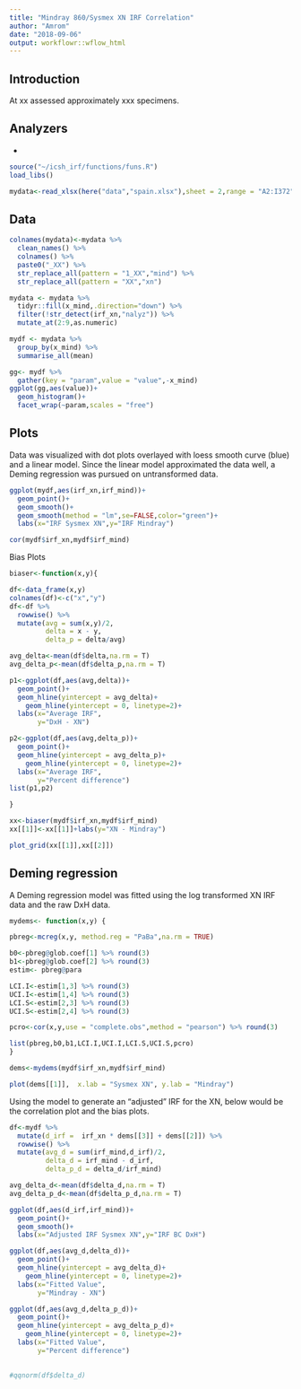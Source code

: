 ```yaml
---
title: "Mindray 860/Sysmex XN IRF Correlation"
author: "Amrom"
date: "2018-09-06"
output: workflowr::wflow_html
---
```


## Introduction


At xx assessed approximately xxx specimens. 

Analyzers
- 
- 



```r
source("~/icsh_irf/functions/funs.R")
load_libs()
```


```r
mydata<-read_xlsx(here("data","spain.xlsx"),sheet = 2,range = "A2:I372")
```

## Data

```r
colnames(mydata)<-mydata %>%
  clean_names() %>% 
  colnames() %>% 
  paste0("_XX") %>% 
  str_replace_all(pattern = "1_XX","mind") %>% 
  str_replace_all(pattern = "XX","xn")


```


```r

mydata <- mydata %>% 
  tidyr::fill(x_mind,.direction="down") %>% 
  filter(!str_detect(irf_xn,"nalyz")) %>% 
  mutate_at(2:9,as.numeric) 

```


```r
mydf <- mydata %>% 
  group_by(x_mind) %>% 
  summarise_all(mean)
```


```r
gg<- mydf %>% 
  gather(key = "param",value = "value",-x_mind)
ggplot(gg,aes(value))+
  geom_histogram()+
  facet_wrap(~param,scales = "free")
```

## Plots

Data was visualized with dot plots overlayed with loess smooth curve (blue) and a linear model. Since the linear model approximated the data well, a Deming regression was pursued on untransformed data.


```r

ggplot(mydf,aes(irf_xn,irf_mind))+
  geom_point()+
  geom_smooth()+
  geom_smooth(method = "lm",se=FALSE,color="green")+
  labs(x="IRF Sysmex XN",y="IRF Mindray")

cor(mydf$irf_xn,mydf$irf_mind)

```


Bias Plots
```r

biaser<-function(x,y){

df<-data_frame(x,y)  
colnames(df)<-c("x","y")
df<-df %>% 
  rowwise() %>% 
  mutate(avg = sum(x,y)/2,
         delta = x - y,
         delta_p = delta/avg)

avg_delta<-mean(df$delta,na.rm = T)
avg_delta_p<-mean(df$delta_p,na.rm = T)

p1<-ggplot(df,aes(avg,delta))+
  geom_point()+
  geom_hline(yintercept = avg_delta)+
    geom_hline(yintercept = 0, linetype=2)+
  labs(x="Average IRF",
       y="DxH - XN")

p2<-ggplot(df,aes(avg,delta_p))+
  geom_point()+
  geom_hline(yintercept = avg_delta_p)+
    geom_hline(yintercept = 0, linetype=2)+
  labs(x="Average IRF",
       y="Percent difference")
list(p1,p2)

}  

xx<-biaser(mydf$irf_xn,mydf$irf_mind)
xx[[1]]<-xx[[1]]+labs(y="XN - Mindray")

plot_grid(xx[[1]],xx[[2]])

```



## Deming regression

A Deming regression model was fitted using the log transformed XN IRF data and the raw DxH data. 

```r

mydems<- function(x,y) {

pbreg<-mcreg(x,y, method.reg = "PaBa",na.rm = TRUE)

b0<-pbreg@glob.coef[1] %>% round(3)
b1<-pbreg@glob.coef[2] %>% round(3)
estim<- pbreg@para

LCI.I<-estim[1,3] %>% round(3)
UCI.I<-estim[1,4] %>% round(3)
LCI.S<-estim[2,3] %>% round(3)
UCI.S<-estim[2,4] %>% round(3)

pcro<-cor(x,y,use = "complete.obs",method = "pearson") %>% round(3)

list(pbreg,b0,b1,LCI.I,UCI.I,LCI.S,UCI.S,pcro)
}

dems<-mydems(mydf$irf_xn,mydf$irf_mind)

plot(dems[[1]],  x.lab = "Sysmex XN", y.lab = "Mindray")

```


Using the model to generate an "adjusted" IRF for the XN, below would be the correlation plot and the bias plots.

```r
df<-mydf %>% 
  mutate(d_irf =  irf_xn * dems[[3]] + dems[[2]]) %>% 
  rowwise() %>% 
  mutate(avg_d = sum(irf_mind,d_irf)/2,
         delta_d = irf_mind - d_irf,
         delta_p_d = delta_d/irf_mind)

avg_delta_d<-mean(df$delta_d,na.rm = T)
avg_delta_p_d<-mean(df$delta_p_d,na.rm = T)

ggplot(df,aes(d_irf,irf_mind))+
  geom_point()+
  geom_smooth()+
  labs(x="Adjusted IRF Sysmex XN",y="IRF BC DxH")
```

```r
ggplot(df,aes(avg_d,delta_d))+
  geom_point()+
  geom_hline(yintercept = avg_delta_d)+
    geom_hline(yintercept = 0, linetype=2)+
  labs(x="Fitted Value",
       y="Mindray - XN")

ggplot(df,aes(avg_d,delta_p_d))+
  geom_point()+
  geom_hline(yintercept = avg_delta_p_d)+
    geom_hline(yintercept = 0, linetype=2)+
  labs(x="Fitted Value",
       y="Percent difference")
  
```

```r
#qqnorm(df$delta_d)
```

